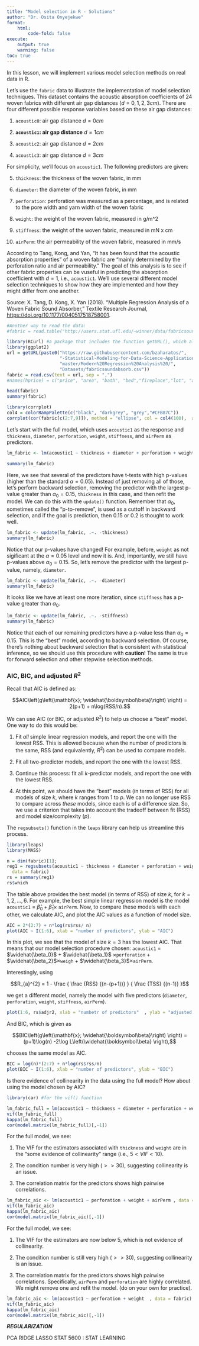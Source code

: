 ```yaml
---
title: "Model selection in R - Solutions"
author: "Dr. Osita Onyejekwe"
format:
    html:
        code-fold: false
execute:
    output: true
    warning: false
toc: true
---
```


In this lesson, we will implement various model selection methods on real data in R.

Let's use the `fabric` data to illustrate the implementation of model selection techniques. This dataset contains the acoustic absorption coefficients of 24 woven fabrics with different air gap distances ($d=0,1,2,3cm$). There are four different possible response variables based on these air gap distances:

1.  `acoustic0`: air gap distance $d=0 cm$

2.  **`acoustic1`: air gap distance** $d=1 cm$

3.  `acoustic2`: air gap distance $d=2 cm$

4.  `acoustic3`: air gap distance $d=3 cm$

For simplicity, we'll focus on `acoustic1`. The following predictors are given:

5.  `thickness`: the thickness of the woven fabric, in mm

6.  `diameter`: the diameter of the woven fabric, in mm

7.  `perforation`: perforation was measured as a percentage, and is related to the pore width and yarn width of the woven fabric

8.  `weight`: the weight of the woven fabric, measured in g/m\^2

9.  `stiffness`: the weight of the woven fabric, measured in mN x cm

10. `airPerm`: the air permeability of the woven fabric, measured in mm/s

According to Tang, Kong, and Yan, "It has been found that the acoustic absorption properties" of a woven fabric are "mainly determined by the perforation ratio and air permeability." The goal of this analysis is to see if other fabric properties can be vuseful in predicting the absorption coefficient with $d = 1$, i.e., `acoustic1`. We'll use several different model selection techniques to show how they are implemented and how they might differ from one another.

Source: X. Tang, D. Kong, X. Yan (2018). "Multiple Regression Analysis of a Woven Fabric Sound Absorber," Textile Research Journal, <https://doi.org/10.1177/0040517518758001>.

```R
#Another way to read the data:
#fabric = read.table("http://users.stat.ufl.edu/~winner/data/fabricsoundabsorb.csv", header = TRUE, sep = ",")

library(RCurl) #a package that includes the function getURL(), which allows for reading data from github.
library(ggplot2)
url = getURL(paste0("https://raw.githubusercontent.com/bzaharatos/",
                    "-Statistical-Modeling-for-Data-Science-Applications/",
                    "master/Modern%20Regression%20Analysis%20/",
                    "Datasets/fabricsoundabsorb.csv"))
fabric = read.csv(text = url, sep = ",")
#names(hprice) = c("price", "area", "bath", "bed","fireplace","lot", "age","fireplace_yn")

head(fabric)
summary(fabric)
```

```R
library(corrplot)
col4 = colorRampPalette(c("black", "darkgrey", "grey","#CFB87C"))
corrplot(cor(fabric[c(2:7,9)]), method = "ellipse", col = col4(100),  addCoef.col = "black", tl.col = "black")
```

Let's start with the full model, which uses `acoustic1` as the response and `thickness`, `diameter`, `perforation`, `weight`, `stiffness`, and `airPerm` as predictors.

```R

lm_fabric <- lm(acoustic1 ~ thickness + diameter + perforation + weight + stiffness + airPerm , data  = fabric)

summary(lm_fabric)

```

Here, we see that several of the predictors have t-tests with high p-values (higher than the standard $\alpha = 0.05$). Instead of just removing all of those, let's perform backward selection, removing the predictor with the largest p-value greater than $\alpha_0 = 0.15$, `thickness` in this case, and then refit the model. We can do this with the `update()` function. Remember that $\alpha_0$, sometimes called the "p-to-remove", is used as a cuttoff in backward selection, and if the goal is prediction, then $0.15$ or $0.2$ is thought to work well.

```R

lm_fabric <- update(lm_fabric, .~. -thickness)
summary(lm_fabric)


```

Notice that our p-values have changed! For example, before, `weight` as not sigificant at the $\alpha = 0.05$ level and now it is. And, importantly, we still have p-values above $\alpha_0 = 0.15$. So, let's remove the predictor with the largest p-value, namely, `diameter`.

```R
lm_fabric <- update(lm_fabric, .~. -diameter)
summary(lm_fabric)
```

It looks like we have at least one more iteration, since `stiffness` has a p-value greater than $\alpha_0$.

```R
lm_fabric <- update(lm_fabric, .~. -stiffness)
summary(lm_fabric)
```

Notice that each of our remaining predictors have a p-value less than $\alpha_0 = 0.15$. This is the "best" model, according to backward selection. Of course, there's nothing about backward selection that is consistent with statistical inference, so we should use this procedure with **caution**! The same is true for forward selection and other stepwise selection methods.

### AIC, BIC, and adjusted $R^2$

Recall that AIC is defined as:

$$AIC\left(g\left(\mathbf{x}; \widehat{\boldsymbol\beta}\right) \right) = 2(p+1) + n\log(RSS/n).$$

We can use AIC (or BIC, or adjusted $R^2$) to help us choose a "best" model. One way to do this would be:

1.  Fit *all* simple linear regression models, and report the one with the lowest RSS. This is allowed because when the number of predictors is the same, RSS (and equivalently, $R^2$) can be used to compare models.

2.  Fit all two-predictor models, and report the one with the lowest RSS.

3.  Continue this process: fit all $k$-predictor models, and report the one with the lowest RSS.

4.  At this point, we should have the "best" models (in terms of RSS) for all models of size $k$, where $k$ ranges from $1$ to $p$. We can no longer use RSS to compare across *these* models, since each is of a difference size. So, we use a criterion that takes into account the tradeoff between fit (RSS) and model size/complexity ($p$).

The `regsubsets()` function in the `leaps` library can help us streamline this process.

```R
library(leaps)
library(MASS)

n = dim(fabric)[1]; 
reg1 = regsubsets(acoustic1 ~ thickness + diameter + perforation + weight + stiffness + airPerm,
  data = fabric)
rs = summary(reg1)
rs$which

```

The table above provides the best model (in terms of RSS) of size $k$, for $k = 1,2,...,6$. For example, the best simple linear regression model is the model `acoustic1` = $\widehat\beta_0 + \widehat\beta_1 \times$ `airPerm`. Now, to compare these models with each other, we calculate AIC, and plot the AIC values as a function of model size.

```R
AIC = 2*(2:7) + n*log(rs$rss/ n)
plot(AIC ~ I(1:6), xlab = "number of predictors", ylab = "AIC")
```

In this plot, we see that the model of size $k=3$ has the lowest AIC. That means that our model selection procedure chosen: `acoustic1` = $\widehat{\beta_0}$ $+$ $\widehat{\beta_1}$ $\times$`perforation` $+$  $\widehat{\beta_2}$$\times$`weigh` $+$ $\widehat{\beta_3}$$\times$`airPerm`.

Interestingly, using

$$R_{a}^{2} = 1 - \frac { \frac {RSS} {(n-(p+1))} } { \frac {TSS} {(n-1)} }$$

we get  a different model, namely the model with five predictors (`diameter`, `perforation`, `weight`, `stiffness`, `airPerm`). 


```R
plot(1:6, rs$adjr2, xlab = "numbetr of predictors"  , ylab = "adjusted R Squared")
```

And BIC, which is given as

$$BIC\left(g\left(\mathbf{x}; \widehat{\boldsymbol\beta}\right) \right) = (p+1)\log(n) -2\log L\left(\widehat{\boldsymbol\beta} \right),$$

chooses the same model as AIC.

```R
BIC = log(n)*(2:7) + n*log(rs$rss/n) 
plot(BIC ~ I(1:6), xlab = "number of predictors", ylab = "BIC")
```

Is there evidence of collinearity in the data using the full model? How about using the model chosen by AIC?

```R
library(car) #for the vif() function

lm_fabric_full = lm(acoustic1 ~ thickness + diameter + perforation + weight + stiffness + airPerm, data = fabric)
vif(lm_fabric_full)
kappa(lm_fabric_full)
cor(model.matrix(lm_fabric_full)[,-1])
```

For the full model, we see:

1.  The VIF for the estimators associated with `thickness` and `weight` are in the "some evidence of collinearity" range (i.e., $5 < VIF < 10$).

2.  The condition number is very high ($>> 30$), suggesting collinearity is an issue.

3.  The correlation matrix for the predictors shows high pairwise correlations.


```r

lm_fabric_aic <- lm(acoustic1 ~ perforation + weight + airPerm , data = fabric)
vif(lm_fabric_aic)
kappa(lm_fabric_aic)
cor(model.matrix(lm_fabric_aic)[,-1])

```

For the full model, we see:

1.  The VIF for the estimators are now below $5$, which is not evidence of collinearity.

2.  The condition number is still very high ($>> 30$), suggesting collinearity is an issue.

3.  The correlation matrix for the predictors shows high pairwise correlations. Specifically, `airPerm` and `perforation` are highly correlated. We might remove one and refit the model. (do on your own for practice). 

```r

lm_fabric_aic <- lm(acoustic1 ~ perforation + weight  , data = fabric)
vif(lm_fabric_aic)
kappa(lm_fabric_aic)
cor(model.matrix(lm_fabric_aic)[,-1])

```
***REGULARIZATION***

PCA 
RIDGE
LASSO  STAT 5600 : STAT LEARNING 
